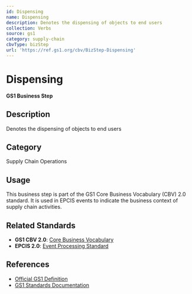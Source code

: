 ```yaml
---
id: Dispensing
name: Dispensing
description: Denotes the dispensing of objects to end users
collection: Verbs
source: gs1
category: supply-chain
cbvType: bizStep
url: 'https://ref.gs1.org/cbv/BizStep-Dispensing'
---
```

# Dispensing

**GS1 Business Step**

## Description

Denotes the dispensing of objects to end users

## Category

Supply Chain Operations

## Usage

This business step is part of the GS1 Core Business Vocabulary (CBV) 2.0 standard. It is used in EPCIS events to indicate the business context of supply chain activities.

## Related Standards

- **GS1 CBV 2.0**: [Core Business Vocabulary](https://ref.gs1.org/standards/cbv/)
- **EPCIS 2.0**: [Event Processing Standard](https://ref.gs1.org/standards/epcis/)

## References

- [Official GS1 Definition](https://ref.gs1.org/cbv/BizStep-Dispensing)
- [GS1 Standards Documentation](https://www.gs1.org/standards)
